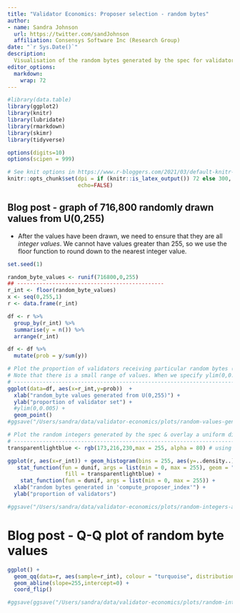 ```yaml
---
title: "Validator Economics: Proposer selection - random bytes"
author:
- name: Sandra Johnson
  url: https://twitter.com/sandJohnson
  affiliation: Consensys Software Inc (Research Group)
date: "`r Sys.Date()`"
description: 
  Visualisation of the random bytes generated by the spec for validators.
editor_options: 
  markdown: 
    wrap: 72
---
```


```r
#library(data.table)
library(ggplot2)
library(knitr)
library(lubridate)
library(rmarkdown)
library(skimr)
library(tidyverse)

options(digits=10)
options(scipen = 999) 

# See knit options in https://www.r-bloggers.com/2021/03/default-knitr-options-and-hooks/ 
knitr::opts_chunk$set(dpi = if (knitr::is_latex_output()) 72 else 300,
                      echo=FALSE)
```

## Blog post - graph of 716,800 randomly drawn values from U(0,255)
- After the values have been drawn, we need to ensure that they are all *integer values*. We cannot have values greater than 255, so we use the floor function to round down to the nearest integer value.
```r
set.seed(1)

random_byte_values <- runif(716800,0,255)
## ----------------------------------------------
r_int <- floor(random_byte_values)
x <- seq(0,255,1)
r <- data.frame(r_int)

df <- r %>%
  group_by(r_int) %>%
  summarise(y = n()) %>%
  arrange(r_int)

df <- df %>%
  mutate(prob = y/sum(y))

# Plot the proportion of validators receiving particular random bytes (integers)
# Note that there is a small range of values. When we specify ylim(0,0.005) we get a better idea of how close these values are, i.e. all scattered around 0.004.
# ------------------------------------------------------------------------------------------------------
ggplot(data=df, aes(x=r_int,y=prob))  +
  xlab("random_byte values generated from U(0,255)") +
  ylab("proportion of validator set") +
  #ylim(0,0.005) +
  geom_point()  
#ggsave("/Users/sandra/data/validator-economics/plots/random-values-generated.png") 

```
```r
# Plot the random integers generated by the spec & overlay a uniform distribution
# -------------------------------------------------------------------------------
transparentlightblue <- rgb(173,216,230,max = 255, alpha = 80) # using transparent colour for uniform dist

ggplot(r, aes(x=r_int)) + geom_histogram(bins = 255, aes(y=..density..)) +
   stat_function(fun = dunif, args = list(min = 0, max = 255), geom = "area", 
                  fill = transparentlightblue) + 
    stat_function(fun = dunif, args = list(min = 0, max = 255)) +
  xlab("random bytes generated in 'compute_proposer_index'") +
  ylab("proportion of validators")

#ggsave("/Users/sandra/data/validator-economics/plots/random-integers-and-uniform.png")

```



# Blog post - Q-Q plot of random byte values
```r
ggplot() +
  geom_qq(data=r, aes(sample=r_int), colour = "turquoise", distribution=qunif) +
  geom_abline(slope=255,intercept=0) +
  coord_flip()

#ggsave(ggsave("/Users/sandra/data/validator-economics/plots/random-integers-QQ.png"))

```